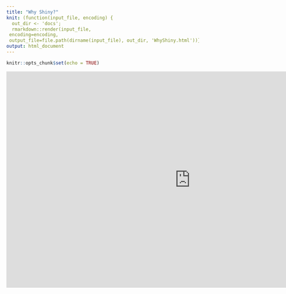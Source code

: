 ```yaml
---
title: "Why Shiny?"
knit: (function(input_file, encoding) {
  out_dir <- 'docs';
  rmarkdown::render(input_file,
 encoding=encoding,
 output_file=file.path(dirname(input_file), out_dir, 'WhyShiny.html'))})
output: html_document
---
```


```r
knitr::opts_chunk$set(echo = TRUE)
```

<center>
<iframe src="https://4mosteurope.sharepoint.com/sites/traininganddevelopment/_layouts/15/Doc.aspx?sourcedoc={1b639700-c918-423d-b168-55eb1df8868d}&amp;action=embedview&amp;wdAr=1.7777777777777776" width="962px" height="565px" frameborder="0">This is an embedded <a target="_blank" href="https://office.com">Microsoft Office</a> presentation, powered by <a target="_blank" href="https://office.com/webapps">Office</a>.</iframe>
</center>